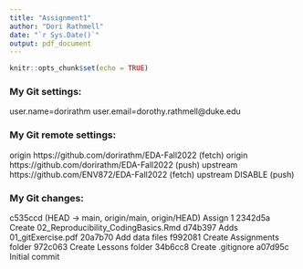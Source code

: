 ```yaml
---
title: "Assignment1"
author: "Dori Rathmell"
date: "`r Sys.Date()`"
output: pdf_document
---
```


```r
knitr::opts_chunk$set(echo = TRUE)
```

### My Git settings:

user.name=dorirathm
user.email=dorothy.rathmell@duke.edu

### My Git remote settings:

origin  https://github.com/dorirathm/EDA-Fall2022 (fetch)
origin  https://github.com/dorirathm/EDA-Fall2022 (push)
upstream        https://github.com/ENV872/EDA-Fall2022 (fetch)
upstream        DISABLE (push)

### My Git changes:

c535ccd (HEAD -> main, origin/main, origin/HEAD) Assign 1
2342d5a Create 02_Reproducibility_CodingBasics.Rmd
d74b397 Adds 01_gitExercise.pdf
20a7b70 Add data files
f992081 Create Assignments folder
972c063 Create Lessons folder
34b6cc8 Create .gitignore
a07d95c Initial commit